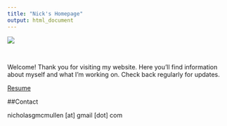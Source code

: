 ```yaml
---
title: "Nick's Homepage"
output: html_document
---
```



![](professional_photo.jpg)

\

Welcome! Thank you for visiting my website. Here you'll find information about myself and what I'm working on. Check back regularly for updates. 

[Resume](online-resume-updated-5-9.pdf)

##Contact

nicholasgmcmullen [at] gmail [dot] com





